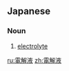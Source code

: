 ==Japanese==
{{ja-kanjitab|でん|かい|えき|yomi=on}}

===Noun===
{{ja-noun|でんかいえき}}

# [[electrolyte]] {{gloss|substance that ionizes and conducts electricity}}

[[ru:電解液]]
[[zh:電解液]]